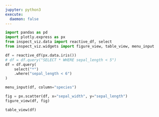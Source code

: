 ```yaml
---
jupyter: python3  
execute:
  daemon: false
---
```


```python
import pandas as pd
import plotly.express as px
from inspect_viz.data import reactive_df, select
from inspect_viz.widgets import figure_view, table_view, menu_input

df = reactive_df(px.data.iris())
# df = df.query("SELECT * WHERE sepal_length < 5")
df = df.query(
    select("*")
    .where("sepal_length < 6")
)
```

```python
menu_input(df, column="species")
```

```python
fig = px.scatter(df, x="sepal_width", y="sepal_length")
figure_view(df, fig)
```

```python
table_view(df)
```

